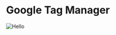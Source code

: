 
# Google Tag Manager

<Image
  src="/CommunityIntegrationSettings.png"
  alt="Hello"
  width={500}
  height={500}
/>
